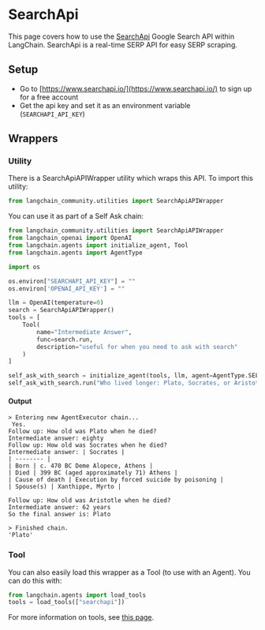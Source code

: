 # SearchApi

This page covers how to use the [SearchApi](https://www.searchapi.io/) Google Search API within LangChain. SearchApi is a real-time SERP API for easy SERP scraping.

## Setup

- Go to [https://www.searchapi.io/](https://www.searchapi.io/) to sign up for a free account
- Get the api key and set it as an environment variable (`SEARCHAPI_API_KEY`)

## Wrappers

### Utility

There is a SearchApiAPIWrapper utility which wraps this API. To import this utility:

```python
from langchain_community.utilities import SearchApiAPIWrapper
```

You can use it as part of a Self Ask chain:

```python
from langchain_community.utilities import SearchApiAPIWrapper
from langchain_openai import OpenAI
from langchain.agents import initialize_agent, Tool
from langchain.agents import AgentType

import os

os.environ["SEARCHAPI_API_KEY"] = ""
os.environ['OPENAI_API_KEY'] = ""

llm = OpenAI(temperature=0)
search = SearchApiAPIWrapper()
tools = [
    Tool(
        name="Intermediate Answer",
        func=search.run,
        description="useful for when you need to ask with search"
    )
]

self_ask_with_search = initialize_agent(tools, llm, agent=AgentType.SELF_ASK_WITH_SEARCH, verbose=True)
self_ask_with_search.run("Who lived longer: Plato, Socrates, or Aristotle?")
```

#### Output

```
> Entering new AgentExecutor chain...
 Yes.
Follow up: How old was Plato when he died?
Intermediate answer: eighty
Follow up: How old was Socrates when he died?
Intermediate answer: | Socrates |
| -------- |
| Born | c. 470 BC Deme Alopece, Athens |
| Died | 399 BC (aged approximately 71) Athens |
| Cause of death | Execution by forced suicide by poisoning |
| Spouse(s) | Xanthippe, Myrto |

Follow up: How old was Aristotle when he died?
Intermediate answer: 62 years
So the final answer is: Plato

> Finished chain.
'Plato'
```

### Tool

You can also easily load this wrapper as a Tool (to use with an Agent).
You can do this with:

```python
from langchain.agents import load_tools
tools = load_tools(["searchapi"])
```

For more information on tools, see [this page](/docs/modules/agents/tools/).
